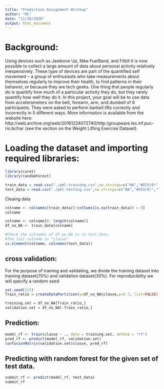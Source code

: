 ```yaml
---
title: "Prediction Assignment Writeup"
author: "MC"
date: "11/30/2020"
output: html_document
---
```


# Background:
Using devices such as Jawbone Up, Nike FuelBand, and Fitbit it is now possible to collect a large amount of data about personal activity relatively inexpensively. These type of devices are part of the quantified self movement – a group of enthusiasts who take measurements about themselves regularly to improve their health, to find patterns in their behavior, or because they are tech geeks. One thing that people regularly do is quantify how much of a particular activity they do, but they rarely quantify how well they do it. In this project, your goal will be to use data from accelerometers on the belt, forearm, arm, and dumbell of 6 participants. They were asked to perform barbell lifts correctly and incorrectly in 5 different ways. More information is available from the website here: http://web.archive.org/web/20161224072740/http:/groupware.les.inf.puc-rio.br/har (see the section on the Weight Lifting Exercise Dataset).


# Loading the dataset and importing required libraries:
```r
library(caret)
library(randomForest)

train_data = read.csv("./pml-training.csv",na.strings=c("NA","#DIV/0!",""))
test_data = read.csv("./pml-testing.csv",na.strings=c("NA","#DIV/0!",""))
```

Cleaing data

```r
colname <- colnames(train_data)[!colSums(is.na(train_data)) > 0]
colname
```


```r
colname <- colname[8: length(colname)]
df_no_NA <- train_data[colname]

#Check the colnames of df_wo_NA is in test_data.
#The last colname is "classe"
is.element(colname, colnames(test_data))
```

## cross validation:
For the purpose of training and validating, we divide the training dataset into training dataset(70%) and validation dataset(30%). For reproducibility we will specify a random seed
```r
set.seed(123)
Train_ratio = createDataPartition(y=df_no_NA$classe,p=0.7, list=FALSE)

training.set = df_no_NA[Train_ratio,]
validation.set = df_no_NA[-Train_ratio,]
```

## Prediction:

```r
model_rf <- train(classe ~ ., data = training.set, method = "rf")
pred_rf <- predict(model_rf, validation.set)
confusionMatrix(validation.set$classe, pred_rf)
```

## Predicting with random forest for the given set of test data.

```r
submit_rf <- predict(model_rf, test_data)
submit_rf
```


